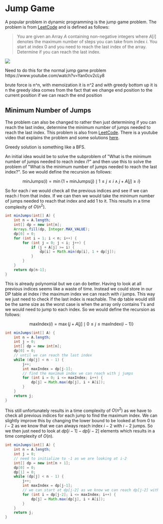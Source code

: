 
# Jump Game

A popular problem in dynamic programming is the jump game problem. The problem is from [LeetCode](https://leetcode.com/problems/jump-game/) and 
is defined as follows:

> You are given an Array $A$ containing non-negative integers where $A[i]$ denotes the maximum number of steps you can take from index $i$. You 
> start at index 0 and you need to reach the last index of the array. Determine if you can reach the last index.

<Image
    src="/cs/dpJumpGame.png"
    caption="Jump Game and the possible jumps from each index visualized"
    width={400}
/>

<Callout type="todo">
Need to do this for the normal jump game problem
https://www.youtube.com/watch?v=Yan0cv2cLy8

brute force is n^n, with memoization it is n^2 and with greedy bottom up it is n the greedy idea 
comes from the fact that we change end position to the current position if we can reach the end position
</Callout>

## Minimum Number of Jumps

The problem can also be changed to rather then just determining if you can reach the last index, determine the minimum number of jumps needed to 
reach the last index. This problem is also from [LeetCode](https://leetcode.com/problems/jump-game-ii/). There is a youtube video that explains the 
problem and some solutions [here](https://www.youtube.com/watch?v=dJ7sWiOoK7g). 

<Callout type="todo">
Greedy solution is something like a BFS.
</Callout>

An initial idea would be to solve the subproblem of "What is the minimum number of jumps needed to reach index $i$?" and then use this to solve the 
problem of "What is the minimum number of jumps needed to reach the last index?". So we would define the recursion as follows:

$$
\text{minJumps}(i) = \min \{1 + \text{minJumps}(j) \mid 1 \leq j \leq i \land j + A[j] \geq i\}
$$

So for each $i$ we would check all the previous indices and see if we can reach $i$ from that index. If we can then we would take the minimum 
number of jumps needed to reach that index and add 1 to it. This results in a time complexity of $O(n^2)$.

```java
int minJumps(int[] A) {
    int n = A.length;
    int[] dp = new int[n];
    Arrays.fill(dp, Integer.MAX_VALUE);
    dp[0] = 0;
    for (int i = 1; i < n; i++) {
        for (int j = 0; j < i; j++) {
            if (j + A[j] >= i) {
                dp[i] = Math.min(dp[i], 1 + dp[j]);
            }
        }
    }
    return dp[n-1];
}
```

This is already polynomial but we can do better. Having to look at all previous indices seems like a waste of time. Instead we could store in our DP 
table at index $i$ the maximum index we can reach with $i$ jumps. This way we just need to check if the last index is reachable. The dp table would 
still be the same size as the worst case is when the array only contains 1's and we would need to jump to each index. So we would define the recursion 
as follows:

$$
\text{maxIndex}(i) = \max \{j + A[j] \mid 0 \leq j \leq \text{maxIndex}(i-1)\}
$$

```java
int minJumps(int[] A) {
    int n = A.length;
    int j = 0;
    int[] dp = new int[n];
    dp[0] = 0;
    // until we can reach the last index
    while (dp[j] < n - 1) {
        j++;
        int maxIndex = dp[j-1];
        // find the maximum index we can reach with j jumps
        for (int i = 0; i <= maxIndex; i++) {
            dp[j] = Math.max(dp[j], i + A[i]);
        }
    }
    return j;
}
```

This still unfortunately results in a time complexity of $O(n^2)$ as we have to check all previous indices for each jump to find the maximum index. We can 
slightly improve this by changing the lower bound to be looked at from $0$ to $i-2$ as we know that we can always reach index $i-2$ with $i-2$ jumps. So 
we then just need to look at $dp[i-1] - dp[i-2]$ elements which results in a time complexity of $O(n)$.

```java
int minJumps(int[] A) {
    int n = A.length;
    int j = 0;
    // need to initialize to -1 as we are looking at i-2
    int[] dp = new int[n + 1];
    dp[0] = 0;
    dp[1] = 0;
    while (dp[j] < n - 1) {
        j++;
        int maxIndex = dp[j-1];
        // we can start at dp[j-2] as we know we can reach dp[j-2] with j-2 jumps
        for (int i = dp[j-2]; i <= maxIndex; i++) {
            dp[j] = Math.max(dp[j], i + A[i]);
        }
    }
    return j;
}